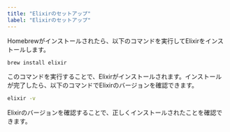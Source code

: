 ```yaml
---
title: "Elixirのセットアップ"
label: "Elixirのセットアップ"
---
```


Homebrewがインストールされたら、以下のコマンドを実行してElixirをインストールします。

```bash
brew install elixir
```

このコマンドを実行することで、Elixirがインストールされます。インストールが完了したら、以下のコマンドでElixirのバージョンを確認できます。

```bash
elixir -v
```

Elixirのバージョンを確認することで、正しくインストールされたことを確認できます。
